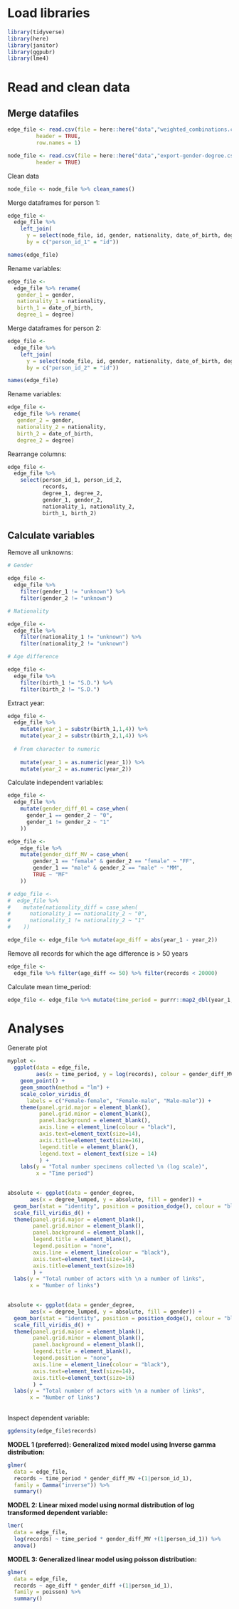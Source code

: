

# Load libraries

```r
library(tidyverse)
library(here)
library(janitor)
library(ggpubr)
library(lme4)
```

# Read and clean data

## Merge datafiles

```r
edge_file <- read.csv(file = here::here("data","weighted_combinations.csv"),
         header = TRUE,
         row.names = 1)
```


```r
node_file <- read.csv(file = here::here("data","export-gender-degree.csv"),
         header = TRUE)
```

Clean data

```r
node_file <- node_file %>% clean_names()
```

Merge dataframes for person 1:

```r
edge_file <-
  edge_file %>% 
    left_join(
      y = select(node_file, id, gender, nationality, date_of_birth, degree),  
      by = c("person_id_1" = "id"))
```


```r
names(edge_file)
```
Rename variables:

```r
edge_file <- 
  edge_file %>% rename(
   gender_1 = gender,
   nationality_1 = nationality,
   birth_1 = date_of_birth,
   degree_1 = degree)
```


Merge dataframes for person 2:

```r
edge_file <-
  edge_file %>% 
    left_join(
      y = select(node_file, id, gender, nationality, date_of_birth, degree),  
      by = c("person_id_2" = "id"))
```


```r
names(edge_file)
```
Rename variables:

```r
edge_file <- 
  edge_file %>% rename(
   gender_2 = gender,
   nationality_2 = nationality,
   birth_2 = date_of_birth,
   degree_2 = degree)
```

Rearrange columns:

```r
edge_file <- 
  edge_file %>% 
    select(person_id_1, person_id_2,
           records,
           degree_1, degree_2,
           gender_1, gender_2,
           nationality_1, nationality_2,
           birth_1, birth_2)
```



## Calculate variables

Remove all unknowns:

```r
# Gender

edge_file <- 
  edge_file %>% 
    filter(gender_1 != "unknown") %>% 
    filter(gender_2 != "unknown")

# Nationality

edge_file <- 
  edge_file %>% 
    filter(nationality_1 != "unknown") %>% 
    filter(nationality_2 != "unknown")

# Age difference

edge_file <- 
  edge_file %>% 
    filter(birth_1 != "S.D.") %>% 
    filter(birth_2 != "S.D.")

```

Extract year:

```r
edge_file <- 
  edge_file %>% 
    mutate(year_1 = substr(birth_1,1,4)) %>% 
    mutate(year_2 = substr(birth_2,1,4)) %>% 
  
  # From character to numeric
  
    mutate(year_1 = as.numeric(year_1)) %>% 
    mutate(year_2 = as.numeric(year_2)) 
```

Calculate independent variables:

```r
edge_file <- 
  edge_file %>% 
    mutate(gender_diff_01 = case_when(
      gender_1 == gender_2 ~ "0",
      gender_1 != gender_2 ~ "1"
    ))
```


```r
edge_file <- 
    edge_file %>% 
    mutate(gender_diff_MV = case_when(
        gender_1 == "female" & gender_2 == "female" ~ "FF",
        gender_1 == "male" & gender_2 == "male" ~ "MM",
        TRUE ~ "MF"
    ))
```


```r
# edge_file <- 
#  edge_file %>% 
#    mutate(nationality_diff = case_when(
#      nationality_1 == nationality_2 ~ "0",
#      nationality_1 != nationality_2 ~ "1"
#    ))
```

```r
edge_file <- edge_file %>% mutate(age_diff = abs(year_1 - year_2))
```

Remove all records for which the age difference is > 50 years

```r
edge_file <- 
  edge_file %>% filter(age_diff <= 50) %>% filter(records < 20000)
```

Calculate mean time_period:

```r
edge_file <- edge_file %>% mutate(time_period = purrr::map2_dbl(year_1,year_2,~mean(.x,.y)))
```


# Analyses

Generate plot

```r
myplot <- 
  ggplot(data = edge_file,
         aes(x = time_period, y = log(records), colour = gender_diff_MV)) +
    geom_point() +
    geom_smooth(method = "lm") +
    scale_color_viridis_d(
      labels = c("Female-female", "Female-male", "Male-male")) +
    theme(panel.grid.major = element_blank(), 
          panel.grid.minor = element_blank(),
          panel.background = element_blank(), 
          axis.line = element_line(colour = "black"),
          axis.text=element_text(size=14),
          axis.title=element_text(size=16),
          legend.title = element_blank(),
          legend.text = element_text(size = 14)
          ) +
    labs(y = "Total number specimens collected \n (log scale)", 
         x = "Time period")
  
```

```r
absolute <- ggplot(data = gender_degree, 
       aes(x = degree_lumped, y = absolute, fill = gender)) +
  geom_bar(stat = "identity", position = position_dodge(), colour = "black") +
  scale_fill_viridis_d() +
  theme(panel.grid.major = element_blank(), 
        panel.grid.minor = element_blank(),
        panel.background = element_blank(), 
        legend.title = element_blank(),
        legend.position = "none",
        axis.line = element_line(colour = "black"),
        axis.text=element_text(size=14),
        axis.title=element_text(size=16)
        ) +
  labs(y = "Total number of actors with \n a number of links", 
       x = "Number of links")
  

```



```r
absolute <- ggplot(data = gender_degree, 
       aes(x = degree_lumped, y = absolute, fill = gender)) +
  geom_bar(stat = "identity", position = position_dodge(), colour = "black") +
  scale_fill_viridis_d() +
  theme(panel.grid.major = element_blank(), 
        panel.grid.minor = element_blank(),
        panel.background = element_blank(), 
        legend.title = element_blank(),
        legend.position = "none",
        axis.line = element_line(colour = "black"),
        axis.text=element_text(size=14),
        axis.title=element_text(size=16)
        ) +
  labs(y = "Total number of actors with \n a number of links", 
       x = "Number of links")
  

```


Inspect dependent variable:

```r
ggdensity(edge_file$records)
```

**MODEL 1 (preferred): Generalized mixed model using Inverse gamma distribution:**

```r
glmer(
  data = edge_file,
  records ~ time_period * gender_diff_MV +(1|person_id_1),
  family = Gamma("inverse")) %>% 
  summary()
```

**MODEL 2: Linear mixed model using normal distribution of log transformed dependent variable:**

```r
lmer(
  data = edge_file,
  log(records) ~ time_period * gender_diff_MV +(1|person_id_1)) %>% 
  anova()
```
**MODEL 3: Generalized linear model using poisson distribution:**

```r
glmer(
  data = edge_file,
  records ~ age_diff * gender_diff +(1|person_id_1),
  family = poisson) %>% 
  summary()
```
